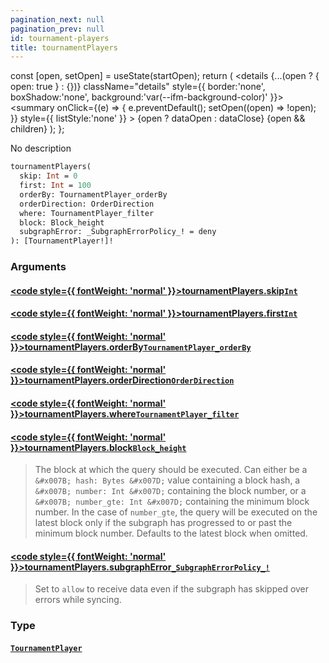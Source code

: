 ```yaml
---
pagination_next: null
pagination_prev: null
id: tournament-players
title: tournamentPlayers
---
```









  const [open, setOpen] = useState(startOpen);
  return (
    <details {...(open ? { open: true } : {})} className="details" style={{ border:'none', boxShadow:'none', background:'var(--ifm-background-color)' }}>
      <summary
        onClick={(e) => {
          e.preventDefault();
          setOpen((open) => !open);
        }}
        style={{ listStyle:'none' }}
      >
      {open ? dataOpen : dataClose}
      </summary>
      {open && children}
    </details>
  );
};








No description


```graphql
tournamentPlayers(
  skip: Int = 0
  first: Int = 100
  orderBy: TournamentPlayer_orderBy
  orderDirection: OrderDirection
  where: TournamentPlayer_filter
  block: Block_height
  subgraphError: _SubgraphErrorPolicy_! = deny
): [TournamentPlayer!]!
```




### Arguments

#### [<code style={{ fontWeight: 'normal' }}>tournamentPlayers.<b>skip</b></code>](#)<Bullet />[`Int`](/subgraph/scalars/int) <Badge class="badge badge--secondary" text="scalar"/> 
> 
> 
> 
> 

#### [<code style={{ fontWeight: 'normal' }}>tournamentPlayers.<b>first</b></code>](#)<Bullet />[`Int`](/subgraph/scalars/int) <Badge class="badge badge--secondary" text="scalar"/> 
> 
> 
> 
> 

#### [<code style={{ fontWeight: 'normal' }}>tournamentPlayers.<b>orderBy</b></code>](#)<Bullet />[`TournamentPlayer_orderBy`](/subgraph/enums/tournament-player-order-by) <Badge class="badge badge--secondary" text="enum"/> 
> 
> 
> 
> 

#### [<code style={{ fontWeight: 'normal' }}>tournamentPlayers.<b>orderDirection</b></code>](#)<Bullet />[`OrderDirection`](/subgraph/enums/order-direction) <Badge class="badge badge--secondary" text="enum"/> 
> 
> 
> 
> 

#### [<code style={{ fontWeight: 'normal' }}>tournamentPlayers.<b>where</b></code>](#)<Bullet />[`TournamentPlayer_filter`](/subgraph/inputs/tournament-player-filter) <Badge class="badge badge--secondary" text="input"/> 
> 
> 
> 
> 

#### [<code style={{ fontWeight: 'normal' }}>tournamentPlayers.<b>block</b></code>](#)<Bullet />[`Block_height`](/subgraph/inputs/block-height) <Badge class="badge badge--secondary" text="input"/> 
> 
> 
> The block at which the query should be executed. Can either be a `&#x007B; hash: Bytes &#x007D;` value containing a block hash, a `&#x007B; number: Int &#x007D;` containing the block number, or a `&#x007B; number_gte: Int &#x007D;` containing the minimum block number. In the case of `number_gte`, the query will be executed on the latest block only if the subgraph has progressed to or past the minimum block number. Defaults to the latest block when omitted.
> 

#### [<code style={{ fontWeight: 'normal' }}>tournamentPlayers.<b>subgraphError</b></code>](#)<Bullet />[`_SubgraphErrorPolicy_!`](/subgraph/enums/subgraph-error-policy) <Badge class="badge badge--secondary" text="non-null"/> <Badge class="badge badge--secondary" text="enum"/> 
> 
> 
> Set to `allow` to receive data even if the subgraph has skipped over errors while syncing.
> 

### Type

#### [`TournamentPlayer`](/subgraph/objects/tournament-player) <Badge class="badge badge--secondary" text="object"/> 
> 
> 
> 
> 




